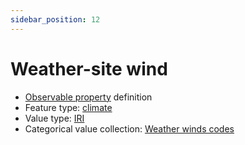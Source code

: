 ```yaml
---
sidebar_position: 12
---
```



# Weather-site wind

- [Observable property](/viewers/dawe-vocabs?uri=https://linked.data.gov.au/def/test/dawe-cv/e8f03cc8-33a3-4c2f-9a0d-95a40c34523d) definition
- Feature type: [climate](http://linked.data.gov.au/def/tern-cv/6d40d71e-58cd-4f75-8304-40c01fe5f74c)
- Value type: [IRI](https://w3id.org/tern/ontologies/tern/IRI)
- Categorical value collection: [Weather winds codes](/viewers/dawe-vocabs?uri=https://linked.data.gov.au/def/test/dawe-cv/0fb03c4e-ad42-445a-a2c5-688d7d7effd8)

<Example protocolModule="invertebrate-wet-pitfall" observableProperty="https://linked.data.gov.au/def/test/dawe-cv/e8f03cc8-33a3-4c2f-9a0d-95a40c34523d" />
